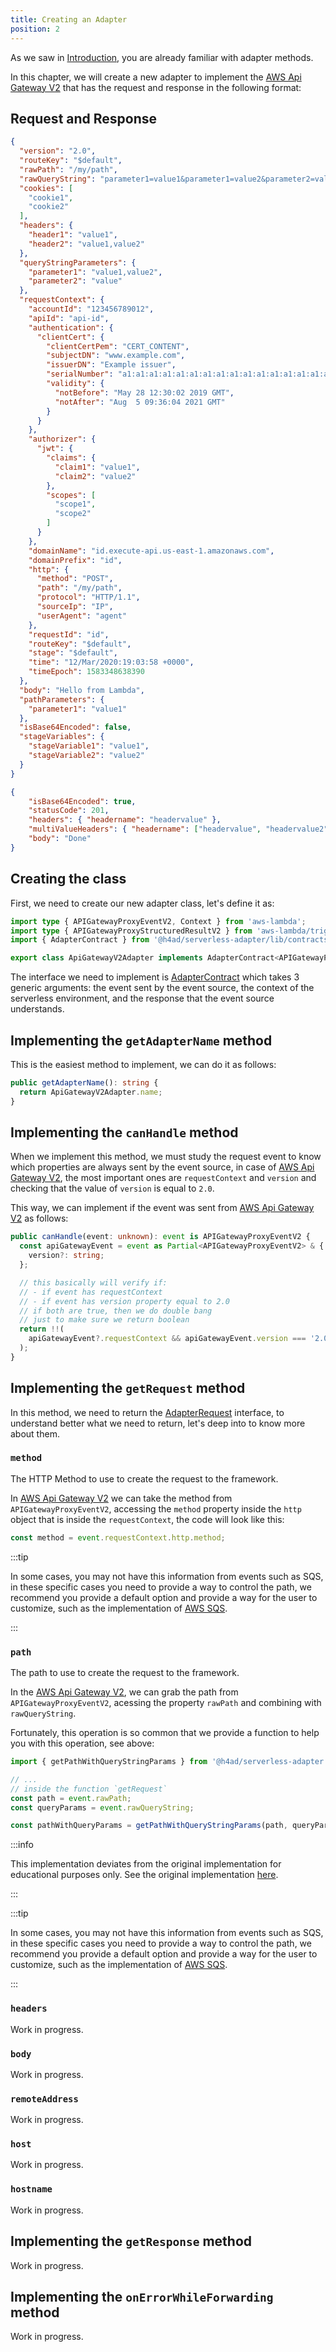---
title: Creating an Adapter
position: 2
---

As we saw in [Introduction](./introduction), you are already familiar with adapter methods.

In this chapter, we will create a new adapter to implement the [AWS Api Gateway V2](../adapters/aws/api-gateway-v2)
that has the request and response in the following format:

## Request and Response

```json title="request.json"
{
  "version": "2.0",
  "routeKey": "$default",
  "rawPath": "/my/path",
  "rawQueryString": "parameter1=value1&parameter1=value2&parameter2=value",
  "cookies": [
    "cookie1",
    "cookie2"
  ],
  "headers": {
    "header1": "value1",
    "header2": "value1,value2"
  },
  "queryStringParameters": {
    "parameter1": "value1,value2",
    "parameter2": "value"
  },
  "requestContext": {
    "accountId": "123456789012",
    "apiId": "api-id",
    "authentication": {
      "clientCert": {
        "clientCertPem": "CERT_CONTENT",
        "subjectDN": "www.example.com",
        "issuerDN": "Example issuer",
        "serialNumber": "a1:a1:a1:a1:a1:a1:a1:a1:a1:a1:a1:a1:a1:a1:a1:a1",
        "validity": {
          "notBefore": "May 28 12:30:02 2019 GMT",
          "notAfter": "Aug  5 09:36:04 2021 GMT"
        }
      }
    },
    "authorizer": {
      "jwt": {
        "claims": {
          "claim1": "value1",
          "claim2": "value2"
        },
        "scopes": [
          "scope1",
          "scope2"
        ]
      }
    },
    "domainName": "id.execute-api.us-east-1.amazonaws.com",
    "domainPrefix": "id",
    "http": {
      "method": "POST",
      "path": "/my/path",
      "protocol": "HTTP/1.1",
      "sourceIp": "IP",
      "userAgent": "agent"
    },
    "requestId": "id",
    "routeKey": "$default",
    "stage": "$default",
    "time": "12/Mar/2020:19:03:58 +0000",
    "timeEpoch": 1583348638390
  },
  "body": "Hello from Lambda",
  "pathParameters": {
    "parameter1": "value1"
  },
  "isBase64Encoded": false,
  "stageVariables": {
    "stageVariable1": "value1",
    "stageVariable2": "value2"
  }
}
```


```json title="response.json"
{
    "isBase64Encoded": true,
    "statusCode": 201,
    "headers": { "headername": "headervalue" },
    "multiValueHeaders": { "headername": ["headervalue", "headervalue2"] },
    "body": "Done"
}
```

## Creating the class

First, we need to create our new adapter class, let's define it as:

```typescript title="api-gateway-v2.adapter.ts"
import type { APIGatewayProxyEventV2, Context } from 'aws-lambda';
import type { APIGatewayProxyStructuredResultV2 } from 'aws-lambda/trigger/api-gateway-proxy';
import { AdapterContract } from '@h4ad/serverless-adapter/lib/contracts';

export class ApiGatewayV2Adapter implements AdapterContract<APIGatewayProxyEventV2, Context, APIGatewayProxyStructuredResultV2> {}
```

The interface we need to implement is [AdapterContract](../../api/Contracts/AdapterContract) which takes 3 generic arguments:
the event sent by the event source, the context of the serverless environment, and the response that the event source understands.

## Implementing the `getAdapterName` method

This is the easiest method to implement, we can do it as follows:

```typescript title="api-gateway-v2.adapter.ts"
public getAdapterName(): string {
  return ApiGatewayV2Adapter.name;
}
```

## Implementing the `canHandle` method

When we implement this method, we must study the request event to know which properties are always sent by the event source,
in case of [AWS Api Gateway V2](../adapters/aws/api-gateway-v2), the most important ones are `requestContext` and `version` and
checking that the value of `version` is equal to `2.0`.

This way, we can implement if the event was sent from [AWS Api Gateway V2](../adapters/aws/api-gateway-v2) as follows:

```typescript title="api-gateway-v2.adapter.ts"
public canHandle(event: unknown): event is APIGatewayProxyEventV2 {
  const apiGatewayEvent = event as Partial<APIGatewayProxyEventV2> & {
    version?: string;
  };

  // this basically will verify if:
  // - if event has requestContext
  // - if event has version property equal to 2.0
  // if both are true, then we do double bang
  // just to make sure we return boolean
  return !!(
    apiGatewayEvent?.requestContext && apiGatewayEvent.version === '2.0'
  );
}
```

## Implementing the `getRequest` method

In this method, we need to return the [AdapterRequest](../../api/Contracts/AdapterContract/AdapterRequest) interface,
to understand better what we need to return, let's deep into to know more about them.

### `method`

The HTTP Method to use to create the request to the framework.

In [AWS Api Gateway V2](../adapters/aws/api-gateway-v2) we can take the method from `APIGatewayProxyEventV2`,
accessing the `method` property inside the `http` object that is inside the `requestContext`, the code will look like this:

```typescript title="api-gateway-v2.adapter.ts"
const method = event.requestContext.http.method;
```

:::tip

In some cases, you may not have this information from events such as SQS,
in these specific cases you need to provide a way to control the path,
we recommend you provide a default option and provide a way for the user to customize,
such as the implementation of [AWS SQS](../adapters/aws/sqs).

:::

### `path`

The path to use to create the request to the framework.

In the [AWS Api Gateway V2](../adapters/aws/api-gateway-v2), we can grab the path from `APIGatewayProxyEventV2`,
acessing the property `rawPath` and combining with `rawQueryString`.

Fortunately, this operation is so common that we provide a function to help you with this operation, see above:

```typescript title="api-gateway-v2.adapter.ts"
import { getPathWithQueryStringParams } from '@h4ad/serverless-adapter';

// ...
// inside the function `getRequest`
const path = event.rawPath;
const queryParams = event.rawQueryString;

const pathWithQueryParams = getPathWithQueryStringParams(path, queryParams);
```

:::info

This implementation deviates from the original implementation for educational purposes only.
See the original implementation [here](https://github.com/H4ad/serverless-adapter/blob/main/src/adapters/aws/api-gateway-v2.adapter.ts#L194-L210).

:::

:::tip

In some cases, you may not have this information from events such as SQS,
in these specific cases you need to provide a way to control the path,
we recommend you provide a default option and provide a way for the user to customize,
such as the implementation of [AWS SQS](../adapters/aws/sqs).

:::

### `headers`

Work in progress.

### `body`

Work in progress.

### `remoteAddress`

Work in progress.

### `host`

Work in progress.

### `hostname`

Work in progress.

## Implementing the `getResponse` method

Work in progress.

## Implementing the `onErrorWhileForwarding` method

Work in progress.
